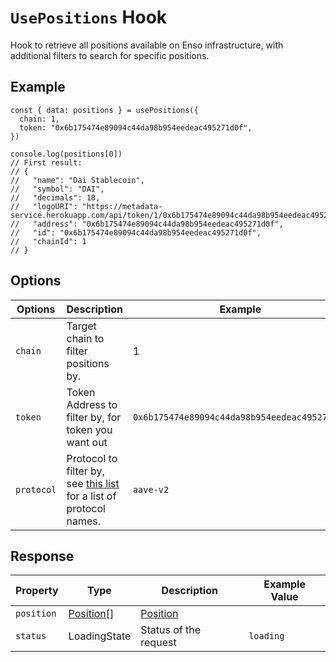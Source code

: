 # `UsePositions` Hook

Hook to retrieve all positions available on Enso infrastructure, with additional filters to search for specific positions.

## Example
```tsx
const { data: positions } = usePositions({
  chain: 1,
  token: "0x6b175474e89094c44da98b954eedeac495271d0f",
})

console.log(positions[0])
// First result:
// {
//   "name": "Dai Stablecoin",
//   "symbol": "DAI",
//   "decimals": 18,
//   "logoURI": "https://metadata-service.herokuapp.com/api/token/1/0x6b175474e89094c44da98b954eedeac495271d0f/icon",
//   "address": "0x6b175474e89094c44da98b954eedeac495271d0f",
//   "id": "0x6b175474e89094c44da98b954eedeac495271d0f",
//   "chainId": 1
// }
```

## Options

| Options             | Description                                          | Example                                      |
|---------------------|------------------------------------------------------|----------------------------------------------|
| `chain`             | Target chain to filter positions by.                 | 1                                            |
| `token`             | Token Address to filter by, for token you want out   | `0x6b175474e89094c44da98b954eedeac495271d0f` |
| `protocol`          | Protocol to filter by, see [this list](https://github.com/EnsoFinance/use-defi/blob/main/src/types/api.ts#L36) for a list of protocol names. | `aave-v2` |

## Response

| Property            | Type          | Description                           | Example Value           |
|---------------------|---------------|---------------------------------------|-------------------------|
| `position`          | [Position](types#position)[]    | [Position](types#position) |                         |
| `status`            | LoadingState  | Status of the request                 | `loading`               |

